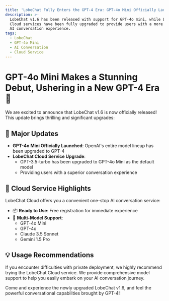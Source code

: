 ```yaml
---
title: 'LobeChat Fully Enters the GPT-4 Era: GPT-4o Mini Officially Launched'
description: >-
  LobeChat v1.6 has been released with support for GPT-4o mini, while LobeChat
  Cloud services have been fully upgraded to provide users with a more powerful
  AI conversation experience.
tags:
  - LobeChat
  - GPT-4o Mini
  - AI Conversation
  - Cloud Service
---
```


# GPT-4o Mini Makes a Stunning Debut, Ushering in a New GPT-4 Era 🚀

We are excited to announce that LobeChat v1.6 is now officially released! This update brings thrilling and significant upgrades:

## 🌟 Major Updates

- **GPT-4o Mini Officially Launched**: OpenAI's entire model lineup has been upgraded to GPT-4
- **LobeChat Cloud Service Upgrade**:
  - GPT-3.5-turbo has been upgraded to GPT-4o Mini as the default model
  - Providing users with a superior conversation experience

## 🎯 Cloud Service Highlights

LobeChat Cloud offers you a convenient one-stop AI conversation service:

- 📦 **Ready to Use**: Free registration for immediate experience
- 🤖 **Multi-Model Support**:
  - GPT-4o Mini
  - GPT-4o
  - Claude 3.5 Sonnet
  - Gemini 1.5 Pro

## 💡 Usage Recommendations

If you encounter difficulties with private deployment, we highly recommend trying the LobeChat Cloud service. We provide comprehensive model support to help you easily embark on your AI conversation journey.

Come and experience the newly upgraded LobeChat v1.6, and feel the powerful conversational capabilities brought by GPT-4!
